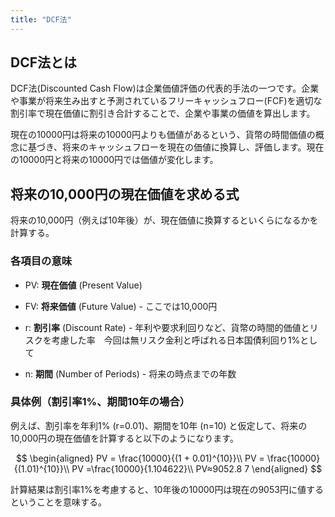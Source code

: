 ---
title: "DCF法"
---

## DCF法とは

DCF法(Discounted Cash Flow)は企業価値評価の代表的手法の一つです。企業や事業が将来生み出すと予測されているフリーキャッシュフロー(FCF)を適切な割引率で現在価値に割引き合計することで、企業や事業の価値を算出します。

現在の10000円は将来の10000円よりも価値があるという、貨幣の時間価値の概念に基づき、将来のキャッシュフローを現在の価値に換算し、評価します。現在の10000円と将来の10000円では価値が変化します。

## 将来の10,000円の現在価値を求める式

将来の10,000円（例えば10年後）が、現在価値に換算するといくらになるかを計算する。

### 各項目の意味

-   PV: **現在価値** (Present Value)

-   FV: **将来価値** (Future Value) - ここでは10,000円

-   r: **割引率** (Discount Rate) - 年利や要求利回りなど、貨幣の時間的価値とリスクを考慮した率　今回は無リスク金利と呼ばれる日本国債利回り1%として

-   n: **期間** (Number of Periods) - 将来の時点までの年数　

### 具体例（割引率1%、期間10年の場合）

例えば、割引率を年利1% (r=0.01)、期間を10年 (n=10) と仮定して、将来の10,000円の現在価値を計算すると以下のようになります。

$$
\begin{aligned}
PV = \frac{10000}{(1 + 0.01)^{10}}\\
PV = \frac{10000}{(1.01)^{10}}\\
PV =\frac{10000}{1.104622}\\
PV≈9052.8 7
\end{aligned}
$$

計算結果は割引率1%を考慮すると、10年後の10000円は現在の9053円に値するということを意味する。
